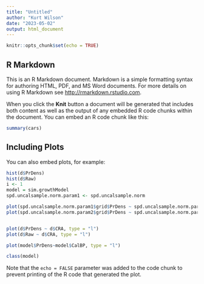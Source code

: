 ```yaml
---
title: "Untitled"
author: "Kurt Wilson"
date: "2023-05-02"
output: html_document
---
```


```r
knitr::opts_chunk$set(echo = TRUE)
```

## R Markdown

This is an R Markdown document. Markdown is a simple formatting syntax for authoring HTML, PDF, and MS Word documents. For more details on using R Markdown see <http://rmarkdown.rstudio.com>.

When you click the **Knit** button a document will be generated that includes both content as well as the output of any embedded R code chunks within the document. You can embed an R code chunk like this:

```r
summary(cars)
```

## Including Plots

You can also embed plots, for example:

```r
hist(d$PrDens)
hist(d$Raw)
i <- 1
model = sim.growthModel
spd.uncalsample.norm.param1 <- spd.uncalsample.norm

plot(spd.uncalsample.norm.param1$grid$PrDens ~ spd.uncalsample.norm.param1$grid$calBP, type = "l")
plot(spd.uncalsample.norm.param2$grid$PrDens ~ spd.uncalsample.norm.param2$grid$calBP, type = "l")


plot(d$PrDens ~ d$CRA, type = "l")
plot(d$Raw ~ d$CRA, type = "l")

plot(model$PrDens~model$CalBP, type = "l")

class(model)
```

Note that the `echo = FALSE` parameter was added to the code chunk to prevent printing of the R code that generated the plot.
